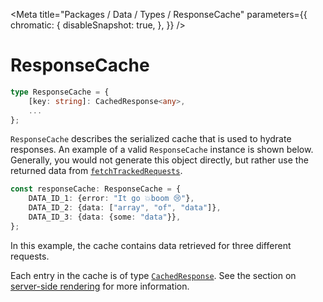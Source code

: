 
<Meta
    title="Packages / Data / Types / ResponseCache"
    parameters={{
        chromatic: {
            disableSnapshot: true,
        },
    }}
/>

# ResponseCache

```ts
type ResponseCache = {
    [key: string]: CachedResponse<any>,
    ...
};
```

`ResponseCache` describes the serialized cache that is used to hydrate responses. An example of a valid `ResponseCache` instance is shown below. Generally, you would not generate this object directly, but rather use the returned data from [`fetchTrackedRequests`](/docs/data-exports-fetchtrackedrequests--page).

```ts
const responseCache: ResponseCache = {
    DATA_ID_1: {error: "It go 💥boom 😢"},
    DATA_ID_2: {data: ["array", "of", "data"]},
    DATA_ID_3: {data: {some: "data"}},
};
```

In this example, the cache contains data retrieved for three different requests.

Each entry in the cache is of type [`CachedResponse`](/docs/data-types-cachedresponse--page). See the section on [server-side rendering](/docs/data-server-side-rendering-and-hydration--page) for more information.
